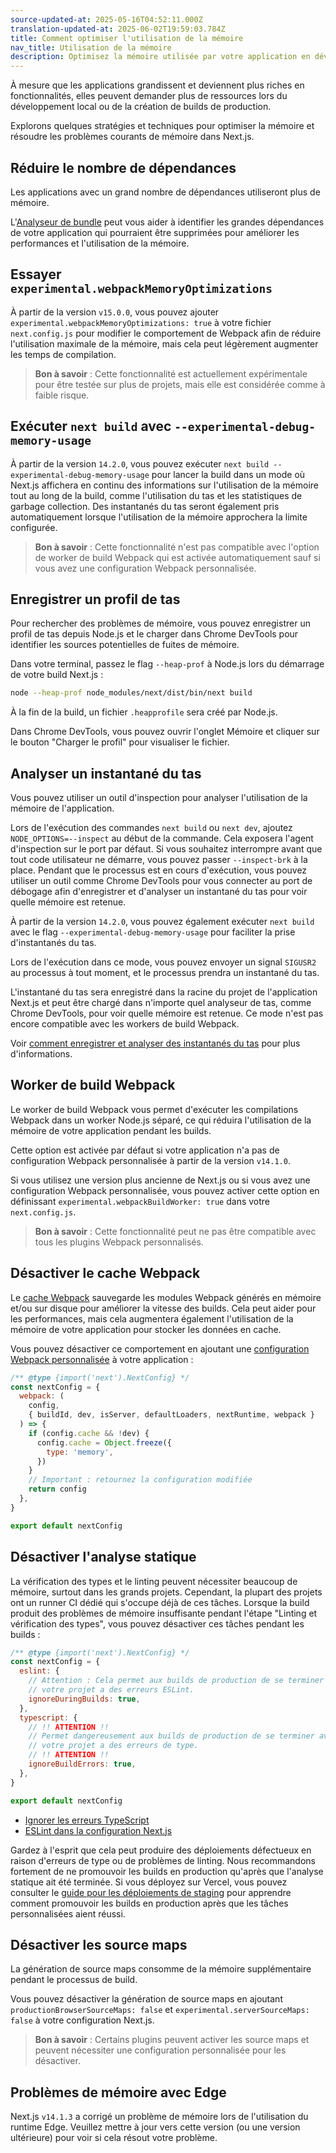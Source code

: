 ```yaml
---
source-updated-at: 2025-05-16T04:52:11.000Z
translation-updated-at: 2025-06-02T19:59:03.784Z
title: Comment optimiser l'utilisation de la mémoire
nav_title: Utilisation de la mémoire
description: Optimisez la mémoire utilisée par votre application en développement et en production.
---
```


À mesure que les applications grandissent et deviennent plus riches en fonctionnalités, elles peuvent demander plus de ressources lors du développement local ou de la création de builds de production.

Explorons quelques stratégies et techniques pour optimiser la mémoire et résoudre les problèmes courants de mémoire dans Next.js.

## Réduire le nombre de dépendances

Les applications avec un grand nombre de dépendances utiliseront plus de mémoire.

L'[Analyseur de bundle](/docs/app/guides/package-bundling) peut vous aider à identifier les grandes dépendances de votre application qui pourraient être supprimées pour améliorer les performances et l'utilisation de la mémoire.

## Essayer `experimental.webpackMemoryOptimizations`

À partir de la version `v15.0.0`, vous pouvez ajouter `experimental.webpackMemoryOptimizations: true` à votre fichier `next.config.js` pour modifier le comportement de Webpack afin de réduire l'utilisation maximale de la mémoire, mais cela peut légèrement augmenter les temps de compilation.

> **Bon à savoir** : Cette fonctionnalité est actuellement expérimentale pour être testée sur plus de projets, mais elle est considérée comme à faible risque.

## Exécuter `next build` avec `--experimental-debug-memory-usage`

À partir de la version `14.2.0`, vous pouvez exécuter `next build --experimental-debug-memory-usage` pour lancer la build dans un mode où Next.js affichera en continu des informations sur l'utilisation de la mémoire tout au long de la build, comme l'utilisation du tas et les statistiques de garbage collection. Des instantanés du tas seront également pris automatiquement lorsque l'utilisation de la mémoire approchera la limite configurée.

> **Bon à savoir** : Cette fonctionnalité n'est pas compatible avec l'option de worker de build Webpack qui est activée automatiquement sauf si vous avez une configuration Webpack personnalisée.

## Enregistrer un profil de tas

Pour rechercher des problèmes de mémoire, vous pouvez enregistrer un profil de tas depuis Node.js et le charger dans Chrome DevTools pour identifier les sources potentielles de fuites de mémoire.

Dans votre terminal, passez le flag `--heap-prof` à Node.js lors du démarrage de votre build Next.js :

```sh
node --heap-prof node_modules/next/dist/bin/next build
```

À la fin de la build, un fichier `.heapprofile` sera créé par Node.js.

Dans Chrome DevTools, vous pouvez ouvrir l'onglet Mémoire et cliquer sur le bouton "Charger le profil" pour visualiser le fichier.

## Analyser un instantané du tas

Vous pouvez utiliser un outil d'inspection pour analyser l'utilisation de la mémoire de l'application.

Lors de l'exécution des commandes `next build` ou `next dev`, ajoutez `NODE_OPTIONS=--inspect` au début de la commande. Cela exposera l'agent d'inspection sur le port par défaut.
Si vous souhaitez interrompre avant que tout code utilisateur ne démarre, vous pouvez passer `--inspect-brk` à la place. Pendant que le processus est en cours d'exécution, vous pouvez utiliser un outil comme Chrome DevTools pour vous connecter au port de débogage afin d'enregistrer et d'analyser un instantané du tas pour voir quelle mémoire est retenue.

À partir de la version `14.2.0`, vous pouvez également exécuter `next build` avec le flag `--experimental-debug-memory-usage` pour faciliter la prise d'instantanés du tas.

Lors de l'exécution dans ce mode, vous pouvez envoyer un signal `SIGUSR2` au processus à tout moment, et le processus prendra un instantané du tas.

L'instantané du tas sera enregistré dans la racine du projet de l'application Next.js et peut être chargé dans n'importe quel analyseur de tas, comme Chrome DevTools, pour voir quelle mémoire est retenue. Ce mode n'est pas encore compatible avec les workers de build Webpack.

Voir [comment enregistrer et analyser des instantanés du tas](https://developer.chrome.com/docs/devtools/memory-problems/heap-snapshots) pour plus d'informations.

## Worker de build Webpack

Le worker de build Webpack vous permet d'exécuter les compilations Webpack dans un worker Node.js séparé, ce qui réduira l'utilisation de la mémoire de votre application pendant les builds.

Cette option est activée par défaut si votre application n'a pas de configuration Webpack personnalisée à partir de la version `v14.1.0`.

Si vous utilisez une version plus ancienne de Next.js ou si vous avez une configuration Webpack personnalisée, vous pouvez activer cette option en définissant `experimental.webpackBuildWorker: true` dans votre `next.config.js`.

> **Bon à savoir** : Cette fonctionnalité peut ne pas être compatible avec tous les plugins Webpack personnalisés.

## Désactiver le cache Webpack

Le [cache Webpack](https://webpack.js.org/configuration/cache/) sauvegarde les modules Webpack générés en mémoire et/ou sur disque pour améliorer la vitesse des builds. Cela peut
aider pour les performances, mais cela augmentera également l'utilisation de la mémoire de votre application pour stocker les données en cache.

Vous pouvez désactiver ce comportement en ajoutant une [configuration Webpack personnalisée](/docs/app/api-reference/config/next-config-js/webpack) à votre application :

```js filename="next.config.mjs"
/** @type {import('next').NextConfig} */
const nextConfig = {
  webpack: (
    config,
    { buildId, dev, isServer, defaultLoaders, nextRuntime, webpack }
  ) => {
    if (config.cache && !dev) {
      config.cache = Object.freeze({
        type: 'memory',
      })
    }
    // Important : retournez la configuration modifiée
    return config
  },
}

export default nextConfig
```

## Désactiver l'analyse statique

La vérification des types et le linting peuvent nécessiter beaucoup de mémoire, surtout dans les grands projets.
Cependant, la plupart des projets ont un runner CI dédié qui s'occupe déjà de ces tâches.
Lorsque la build produit des problèmes de mémoire insuffisante pendant l'étape "Linting et vérification des types", vous pouvez désactiver ces tâches pendant les builds :

```js filename="next.config.mjs"
/** @type {import('next').NextConfig} */
const nextConfig = {
  eslint: {
    // Attention : Cela permet aux builds de production de se terminer avec succès même si
    // votre projet a des erreurs ESLint.
    ignoreDuringBuilds: true,
  },
  typescript: {
    // !! ATTENTION !!
    // Permet dangereusement aux builds de production de se terminer avec succès même si
    // votre projet a des erreurs de type.
    // !! ATTENTION !!
    ignoreBuildErrors: true,
  },
}

export default nextConfig
```

- [Ignorer les erreurs TypeScript](/docs/app/api-reference/config/typescript#disabling-typescript-errors-in-production)
- [ESLint dans la configuration Next.js](/docs/pages/api-reference/config/next-config-js/eslint)

Gardez à l'esprit que cela peut produire des déploiements défectueux en raison d'erreurs de type ou de problèmes de linting.
Nous recommandons fortement de ne promouvoir les builds en production qu'après que l'analyse statique ait été terminée.
Si vous déployez sur Vercel, vous pouvez consulter le [guide pour les déploiements de staging](https://vercel.com/docs/deployments/managing-deployments#staging-and-promoting-a-production-deployment) pour apprendre comment promouvoir les builds en production après que les tâches personnalisées aient réussi.

## Désactiver les source maps

La génération de source maps consomme de la mémoire supplémentaire pendant le processus de build.

Vous pouvez désactiver la génération de source maps en ajoutant `productionBrowserSourceMaps: false` et `experimental.serverSourceMaps: false` à votre configuration Next.js.

> **Bon à savoir** : Certains plugins peuvent activer les source maps et peuvent nécessiter une configuration personnalisée pour les désactiver.

## Problèmes de mémoire avec Edge

Next.js `v14.1.3` a corrigé un problème de mémoire lors de l'utilisation du runtime Edge. Veuillez mettre à jour vers cette version (ou une version ultérieure) pour voir si cela résout votre problème.
